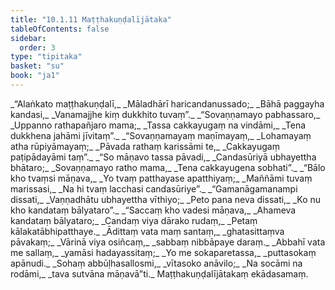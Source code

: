 ```yaml
---
title: "10.1.11 Maṭṭhakuṇḍalījātaka"
tableOfContents: false
sidebar:
  order: 3
type: "tipitaka"
basket: "su"
book: "ja1"
---
```



<DynamicBreadcrumb />

<Division number="115" book="ja1">

<Paragraph number="2033" type="verses" book="ja1">
_“Alaṅkato maṭṭhakuṇḍalī,_  
_Māladhārī haricandanussado;_  
_Bāhā paggayha kandasi,_  
_Vanamajjhe kiṃ dukkhito tuvaṃ”._  

</Paragraph>

</Division>
<Division number="116" book="ja1">

<Paragraph number="2034" type="verses" book="ja1">
_“Sovaṇṇamayo pabhassaro,_  
_Uppanno rathapañjaro mama;_  
_Tassa cakkayugaṃ na vindāmi,_  
_Tena dukkhena jahāmi jīvitaṃ”._  

</Paragraph>

</Division>
<Division number="117" book="ja1">

<Paragraph number="2035" type="verses" book="ja1">
_“Sovaṇṇamayaṃ maṇīmayaṃ,_  
_Lohamayaṃ atha rūpiyāmayaṃ;_  
_Pāvada rathaṃ karissāmi te,_  
_Cakkayugaṃ paṭipādayāmi taṃ”._  

</Paragraph>

</Division>
<Division number="118" book="ja1">

<Paragraph number="2036" type="verses" book="ja1">
_“So māṇavo tassa pāvadi,_  
_Candasūriyā ubhayettha bhātaro;_  
_Sovaṇṇamayo ratho mama,_  
_Tena cakkayugena sobhati”._  

</Paragraph>

</Division>
<Division number="119" book="ja1">

<Paragraph number="2037" type="verses" book="ja1">
_“Bālo kho tvaṃsi māṇava,_  
_Yo tvaṃ patthayase apatthiyaṃ;_  
_Maññāmi tuvaṃ marissasi,_  
_Na hi tvaṃ lacchasi candasūriye”._  

</Paragraph>

</Division>
<Division number="120" book="ja1">

<Paragraph number="2038" type="verses" book="ja1">
_“Gamanāgamanampi dissati,_  
_Vaṇṇadhātu ubhayettha vīthiyo;_  
_Peto pana neva dissati,_  
_Ko nu kho kandataṃ bālyataro”._  

</Paragraph>

</Division>
<Division number="121" book="ja1">

<Paragraph number="2039" type="verses" book="ja1">
_“Saccaṃ kho vadesi māṇava,_  
_Ahameva kandataṃ bālyataro;_  
_Candaṃ viya dārako rudaṃ,_  
_Petaṃ kālakatābhipatthaye._  

</Paragraph>

</Division>
<Division number="122" book="ja1">

<Paragraph number="2040" type="verses" book="ja1">
_Ādittaṃ vata maṃ santaṃ,_  
_ghatasittaṃva pāvakaṃ;_  
_Vārinā viya osiñcaṃ,_  
_sabbaṃ nibbāpaye daraṃ._  

</Paragraph>

</Division>
<Division number="123" book="ja1">

<Paragraph number="2041" type="verses" book="ja1">
_Abbahī vata me sallaṃ,_  
_yamāsi hadayassitaṃ;_  
_Yo me sokaparetassa,_  
_puttasokaṃ apānudi._  

</Paragraph>

</Division>
<Division number="124" book="ja1">

<Paragraph number="2042" type="verses" book="ja1">
_Sohaṃ abbūḷhasallosmi,_  
_vītasoko anāvilo;_  
_Na socāmi na rodāmi,_  
_tava sutvāna māṇavā”ti._  


</Paragraph>
</Division>

<Paragraph number="2043" type="center" book="ja1">
Maṭṭhakuṇḍalījātakaṃ ekādasamaṃ.
</Paragraph>